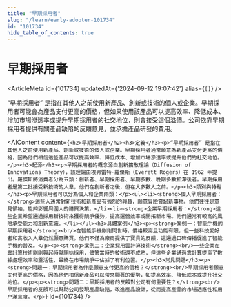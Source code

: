 ```yaml
---
title: "早期採用者"
slug: "/learn/early-adopter-101734"
id: "101734"
hide_table_of_contents: true
---
```



# 早期採用者

<ArticleMeta id={101734} updatedAt={'2024-09-12 19:07:42'} alias={`[]`} />
<div className='border-solid border-b border-t-0 my-4 border-[var(--ifm-color-gray-300)]' />

“早期採用者” 是指在其他人之前使用新產品、創新或技術的個人或企業。早期採用者可能會為產品支付更高的價格，但如果使用該產品可以提高效率、降低成本、增加市場滲透率或提升早期採用者的社交地位，則會接受這個溢價。公司依靠早期採用者提供有關產品缺陷的反饋意見，並承擔產品研發的費用。

<AIContent content={`<h2>早期採用者</h2><h3>定義</h3><p>“早期採用者” 是指在其他人之前使用新產品、創新或技術的個人或企業。早期採用者通常願意為新產品支付更高的價格，因為他們相信這些產品可以提高效率、降低成本、增加市場滲透率或提升他們的社交地位。</p><h3>起源</h3><p>早期採用者的概念源自創新擴散理論（Diffusion of Innovations Theory），該理論由埃弗雷特·羅傑斯（Everett Rogers）在 1962 年提出。羅傑斯將消費者分為五類：創新者、早期採用者、早期多數、晚期多數和滯後者。早期採用者是第二批接受新技術的人羣，他們在創新者之後，但在大多數人之前。</p><h3>類別與特點</h3><p>早期採用者可以分為個人和企業兩類：</p><ul><li><strong>個人早期採用者：</strong>這些人通常對新技術和新產品有強烈的興趣，願意冒險嘗試新事物。他們往往是意見領袖，能夠影響周圍人的購買決策。</li><li><strong>企業早期採用者：</strong>這些企業希望通過採用新技術來獲得競爭優勢，提高運營效率或開拓新市場。他們通常有較高的風險承受能力和創新意識。</li></ul><h3>具體案例</h3><p><strong>案例一：智能手機的早期採用者</strong><br/>在智能手機剛剛問世時，價格較高且功能有限，但一些科技愛好者和高收入人羣仍然願意購買。他們不僅為廠商提供了寶貴的反饋，還通過口碑傳播促進了智能手機的普及。</p><p><strong>案例二：企業採用雲計算技術</strong><br/>一些企業在雲計算技術剛剛興起時就開始採用，儘管當時的技術還不成熟，但這些企業通過雲計算提高了數據處理效率和靈活性，最終在市場競爭中佔據了有利位置。</p><h3>常見問題</h3><p><strong>問題一：早期採用者為什麼願意支付更高的價格？</strong><br/>早期採用者願意支付更高的價格，因為他們相信新產品可以帶來顯著的優勢，如提高效率、降低成本或提升社交地位。</p><p><strong>問題二：早期採用者的反饋對公司有何重要性？</strong><br/>早期採用者的反饋可以幫助公司發現產品缺陷，改進產品設計，從而提高產品的市場適應性和用户滿意度。</p>`} id={101734} />
